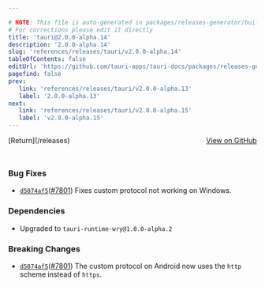 ```yaml
---

# NOTE: This file is auto-generated in packages/releases-generator/build.ts
# For corrections please edit it directly
title: 'tauri@2.0.0-alpha.14'
description: '2.0.0-alpha.14'
slug: 'references/releases/tauri/v2.0.0-alpha.14'
tableOfContents: false
editUrl: 'https://github.com/tauri-apps/tauri-docs/packages/releases-generator/build.ts'
pagefind: false
prev:
   link: 'references/releases/tauri/v2.0.0-alpha.13'
   label: '2.0.0-alpha.13'
next:
   link: 'references/releases/tauri/v2.0.0-alpha.15'
   label: 'v2.0.0-alpha.15'
---
```


<div style="margin-bottom:3rem; display: flex; justify-content: space-between; align-items: center"><span>[Return](/releases)</span><span><a href="https://github.com/tauri-apps/tauri/releases/tag/tauri-v2.0.0-alpha.14">View on GitHub</a></span></div>

### Bug Fixes

- [`d5074af5`](https://www.github.com/tauri-apps/tauri/commit/d5074af562b2b5cb6c5711442097c4058af32db6)([#7801](https://www.github.com/tauri-apps/tauri/pull/7801)) Fixes custom protocol not working on Windows.

### Dependencies

- Upgraded to `tauri-runtime-wry@1.0.0-alpha.2`

### Breaking Changes

- [`d5074af5`](https://www.github.com/tauri-apps/tauri/commit/d5074af562b2b5cb6c5711442097c4058af32db6)([#7801](https://www.github.com/tauri-apps/tauri/pull/7801)) The custom protocol on Android now uses the `http` scheme instead of `https`.

